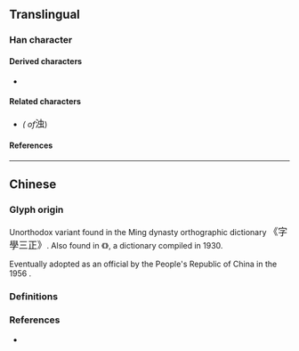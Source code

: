 {{also|濁}}
{{character info/new}}
==Translingual==

===Han character===
{{Han char|rn=85|rad=水|as=06|sn=9|four=35136|canj=ELMI|ids=⿰氵虫}}

====Derived characters====
* {{l|mul|[[𪷡]]}}

====Related characters====
* {{l|mul|[[濁]]}} ''({{w|Traditional Chinese|Traditional form}} of ''<big>浊</big>)

====References====
{{Han ref|kx=0623.171|hdz=31607.010|uh=6D4A}}

----

==Chinese==

===Glyph origin===
Unorthodox variant {{Han simp|濁|f=蜀|t=虫|nocap=y}} found in the Ming dynasty orthographic dictionary <big>《字學三正》</big>. Also found in 《{{w2|zh|宋元以來俗字譜}}》, a {{w|Variant Chinese character|variant forms}} dictionary compiled in 1930.

Eventually adopted as an official {{w|Simplified Chinese|simplified character}} by the People's Republic of China in the 1956 {{w|Chinese Character Simplification Scheme}}. <!-- Refer https://zh.wikisource.org/wiki/漢字簡化方案 -->

===Definitions===
{{zh-see|濁}}

===References===
* {{R:twedu|A02347-001#35}}
